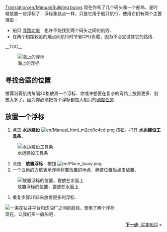 [[Translation:en/Manual/Building buoys]]
{{zh/教程}}
现在你有了几个码头和一个船坞，是时候放置一些浮标了．浮标象路点一样，只是它用于船只航行．使用它们有两个主要理由：
*船只 [[en/Archive/Manual/Settings/Pathfinder|寻路功能]]　也许不能找到两个码头之间的航线．
*在两个相距较近的地点间航行时节省CPU负载，因为不必尝试其它的路线．

__TOC__

[[File:en/Buoy.png|left|frame|海上的浮标]]
==寻找合适的位置==
推荐沿着航线每隔20格放置一个浮标．你或许想要在复杂的弯路上放置更多．别放太多了，因为你必须把每个浮标都加入船只的[[zh/Manual/教程/调度任务|调度任务]]．

<div style="clear:left"></div>

==放置一个浮标==
#点击 '''水运建设''' [[File:en/Manual html m2cc0c4cd.png]] 按钮，打开 '''水运建设工具条'''． <br/>
[[File:en/Dock toolbar.png|frame|none|水运建设工具条]]
#点击　'''放置浮标'''　按钮 [[File:en/Place buoy.png]].
#一个白色的方框表示浮标将要放置的地点．确定位置后点击放置．
[[File:en/Placing-buoy-1.png|frame|none|放置浮标的位置，要放在水面上]]
#重复步骤2和3来放置更多的浮标．<br/>
[[File:en/Placing-buoy-2.png|frame|none|一条在钻井平台和炼油厂之间的航线，使用了两个浮标]]<br/>
现在，让我们买一艘船吧．

<span style="float: right">[[zh/Manual/教程/买卖船只|'''下一步''': 买卖船只]] &raquo;</span>
